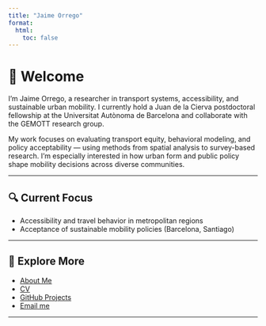 ```yaml
---
title: "Jaime Orrego"
format:
  html:
    toc: false
---
```


# 👋 Welcome

I’m Jaime Orrego, a researcher in transport systems, accessibility, and sustainable urban mobility. I currently hold a Juan de la Cierva postdoctoral fellowship at the Universitat Autònoma de Barcelona and collaborate with the GEMOTT research group.

My work focuses on evaluating transport equity, behavioral modeling, and policy acceptability — using methods from spatial analysis to survey-based research. I’m especially interested in how urban form and public policy shape mobility decisions across diverse communities.

------------------------------------------------------------------------

## 🔍 Current Focus

-   Accessibility and travel behavior in metropolitan regions
-   Acceptance of sustainable mobility policies (Barcelona, Santiago)

------------------------------------------------------------------------

## 📄 Explore More

-   [About Me](about.qmd)
-   [CV](cv.qmd)
-   [GitHub Projects](https://github.com/jaimeorrego)
-   [Email me](mailto:jaime.orrego@gmail.com)

------------------------------------------------------------------------
